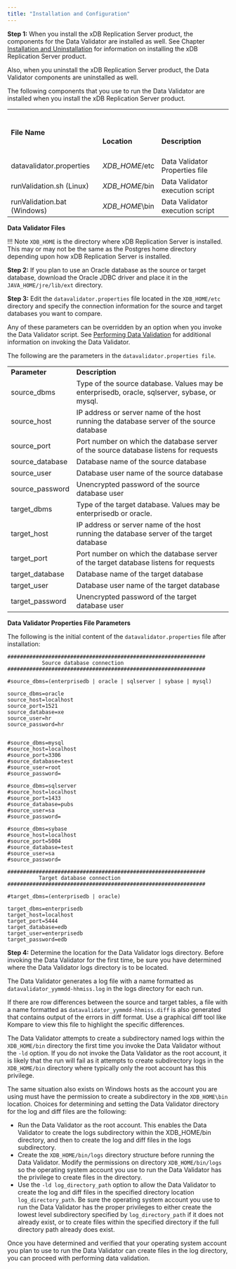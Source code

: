 ```yaml
---
title: "Installation and Configuration"
---
```


<div id="installation_and_configuratiin_datavalidator" class="registered_link"></div>

**Step 1:** When you install the xDB Replication Server product, the components for the Data Validator are installed as well. See Chapter [Installation and Uninstallation](../03_installation/#installation) for information on installing the xDB Replication Server product.

Also, when you uninstall the xDB Replication Server product, the Data Validator components are uninstalled as well.

The following components that you use to run the Data Validator are installed when you install the xDB Replication Server product.

|                             |                                            |                                               |
| --------------------------- | ------------------------------------------ | --------------------------------------------- |
| **File Name**               | <br /><br /><br />**Location**<br /><br /> | <br /><br /><br />**Description**<br /><br /> |
| datavalidator.properties    | *XDB_HOME*/etc                             | Data Validator Properties file                |
| runValidation.sh (Linux)    | *XDB_HOME*/bin                             | Data Validator execution script               |
| runValidation.bat (Windows) | *XDB_HOME*\\bin                            | Data Validator execution script               |

**Data Validator Files**

!!! Note
    `XDB_HOME` is the directory where xDB Replication Server is installed. This may or may not be the same as the Postgres home directory depending upon how xDB Replication Server is installed.

**Step 2:** If you plan to use an Oracle database as the source or target database, download the Oracle JDBC driver and place it in the `JAVA_HOME/jre/lib/ext` directory.

**Step 3:** Edit the `datavalidator.properties` file located in the `XDB_HOME/etc` directory and specify the connection information for the source and target databases you want to compare.

Any of these parameters can be overridden by an option when you invoke the Data Validator script. See [Performing Data Validation](02_perform_datavalidation/#perform_datavalidation) for additional information on invoking the Data Validator.

The following are the parameters in the `datavalidator.properties file`.

|                 |                                                                                               |
| --------------- | --------------------------------------------------------------------------------------------- |
| **Parameter**   | **Description**                                                                               |
| source_dbms     | Type of the source database. Values may be enterprisedb, oracle, sqlserver, sybase, or mysql. |
| source_host     | IP address or server name of the host running the database server of the source database      |
| source_port     | Port number on which the database server of the source database listens for requests          |
| source_database | Database name of the source database                                                          |
| source_user     | Database user name of the source database                                                     |
| source_password | Unencrypted password of the source database user                                              |
| target_dbms     | Type of the target database. Values may be enterprisedb or oracle.                            |
| target_host     | IP address or server name of the host running the database server of the target database      |
| target_port     | Port number on which the database server of the target database listens for requests          |
| target_database | Database name of the target database                                                          |
| target_user     | Database user name of the target database                                                     |
| target_password | Unencrypted password of the target database user                                              |

**Data Validator Properties File Parameters**

The following is the initial content of the `datavalidator.properties` file after installation:

```text
###############################################################
           Source database connection
###############################################################

#source_dbms=(enterprisedb | oracle | sqlserver | sybase | mysql)

source_dbms=oracle
source_host=localhost
source_port=1521
source_database=xe
source_user=hr
source_password=hr


#source_dbms=mysql
#source_host=localhost
#source_port=3306
#source_database=test
#source_user=root
#source_password=

#source_dbms=sqlserver
#source_host=localhost
#source_port=1433
#source_database=pubs
#source_user=sa
#source_password=

#source_dbms=sybase
#source_host=localhost
#source_port=5004
#source_database=test
#source_user=sa
#source_password=

###############################################################
          Target database connection                   
###############################################################

#target_dbms=(enterprisedb | oracle)

target_dbms=enterprisedb
target_host=localhost
target_port=5444
target_database=edb
target_user=enterprisedb
target_password=edb
```

**Step 4:** Determine the location for the Data Validator logs directory. Before invoking the Data Validator for the first time, be sure you have determined where the Data Validator logs directory is to be located.

The Data Validator generates a log file with a name formatted as `datavalidator_yymmdd-hhmiss.log` in the logs directory for each run.

If there are row differences between the source and target tables, a file with a name formatted as `datavalidator_yymmdd-hhmiss.diff` is also generated that contains output of the errors in diff format. Use a graphical diff tool like Kompare to view this file to highlight the specific differences.

The Data Validator attempts to create a subdirectory named logs within the `XDB_HOME/bin` directory the first time you invoke the Data Validator without the `-ld` option. If you do not invoke the Data Validator as the root account, it is likely that the run will fail as it attempts to create subdirectory logs in the `XDB_HOME/bin` directory where typically only the root account has this privilege.

The same situation also exists on Windows hosts as the account you are using must have the permission to create a subdirectory in the `XDB_HOME\bin` location. Choices for determining and setting the Data Validator directory for the log and diff files are the following:

-   Run the Data Validator as the root account. This enables the Data Validator to create the logs subdirectory within the XDB_HOME/bin directory, and then to create the log and diff files in the logs subdirectory.
-   Create the `XDB_HOME/bin/logs` directory structure before running the Data Validator. Modify the permissions on directory `XDB_HOME/bin/logs` so the operating system account you use to run the Data Validator has the privilege to create files in the directory.
-   Use the `-ld log_directory_path` option to allow the Data Validator to create the log and diff files in the specified directory location `log_directory_path`. Be sure the operating system account you use to run the Data Validator has the proper privileges to either create the lowest level subdirectory specified by `log_directory_path` if it does not already exist, or to create files within the specified directory if the full directory path already does exist.

Once you have determined and verified that your operating system account you plan to use to run the Data Validator can create files in the log directory, you can proceed with performing data validation.
